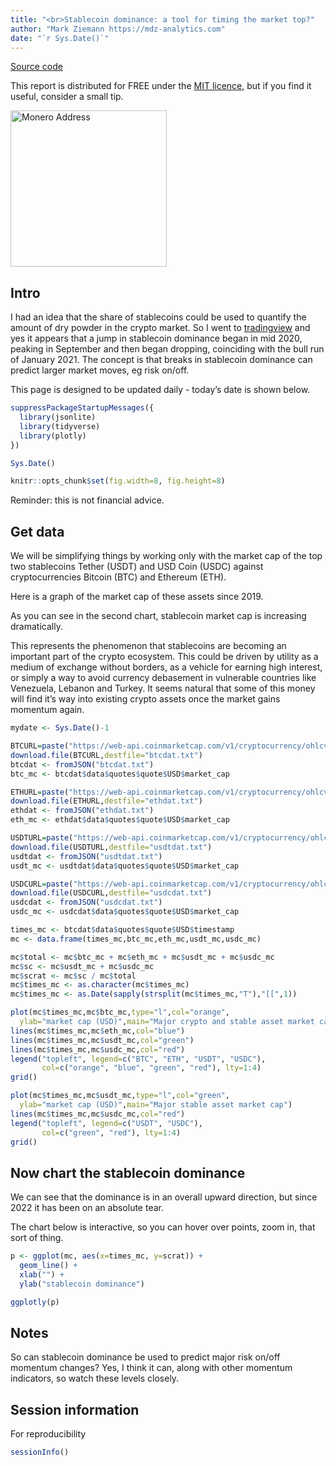 ```yaml
---
title: "<br>Stablecoin dominance: a tool for timing the market top?"
author: "Mark Ziemann https://mdz-analytics.com"
date: "`r Sys.Date()`"
---
```


[Source code](https://github.com/markziemann/cryptoblog/blob/main/stablecoincap.Rmd)

This report is distributed for FREE under the [MIT licence](https://github.com/markziemann/cryptoblog/blob/main/LICENSE),
but if you find it useful, consider a small tip.

<img src="images/donations.png" alt="Monero Address" height="250" width="250" border="0" />

## Intro

I had an idea that the share of stablecoins could be used to quantify the amount of dry powder in the
crypto market.
So I went to [tradingview](https://www.tradingview.com/symbols/CRYPTOCAP-USDT.D/)
and yes it appears that a jump in stablecoin dominance began in mid 2020, peaking in September and then
began dropping, coinciding with the bull run of January 2021.
The concept is that breaks in stablecoin dominance can predict larger market moves, eg risk on/off.

This page is designed to be updated daily - today's date is shown below.

```r

suppressPackageStartupMessages({
  library(jsonlite)
  library(tidyverse)
  library(plotly)
})

Sys.Date()

knitr::opts_chunk$set(fig.width=8, fig.height=8)

```

Reminder: this is not financial advice.

## Get data

We will be simplifying things by working only with the market cap of the top two stablecoins Tether (USDT) and USD Coin (USDC) against cryptocurrencies Bitcoin (BTC) and Ethereum (ETH).

Here is a graph of the market cap of these assets since 2019.

As you can see in the second chart, stablecoin market cap is increasing dramatically.

This represents the phenomenon that stablecoins are becoming an important part of the crypto ecosystem.
This could be driven by utility as a medium of exchange without borders, as a vehicle for earning high 
interest, or simply a way to avoid currency debasement in vulnerable countries 
like Venezuela, Lebanon and Turkey.
It seems natural that some of this money will find it's way into existing crypto assets once the market
gains momentum again.

```r

mydate <- Sys.Date()-1

BTCURL=paste("https://web-api.coinmarketcap.com/v1/cryptocurrency/ohlcv/historical?symbol=BTC&convert=USD&interval=daily&time_start=2019-01-01&time_end=",mydate,sep="")
download.file(BTCURL,destfile="btcdat.txt")
btcdat <- fromJSON("btcdat.txt")
btc_mc <- btcdat$data$quotes$quote$USD$market_cap

ETHURL=paste("https://web-api.coinmarketcap.com/v1/cryptocurrency/ohlcv/historical?symbol=ETH&convert=USD&interval=daily&time_start=2019-01-01&time_end=",mydate,sep="")
download.file(ETHURL,destfile="ethdat.txt")
ethdat <- fromJSON("ethdat.txt")
eth_mc <- ethdat$data$quotes$quote$USD$market_cap

USDTURL=paste("https://web-api.coinmarketcap.com/v1/cryptocurrency/ohlcv/historical?symbol=USDT&convert=USD&interval=daily&time_start=2019-01-01&time_end=",mydate,sep="")
download.file(USDTURL,destfile="usdtdat.txt")
usdtdat <- fromJSON("usdtdat.txt")
usdt_mc <- usdtdat$data$quotes$quote$USD$market_cap

USDCURL=paste("https://web-api.coinmarketcap.com/v1/cryptocurrency/ohlcv/historical?symbol=USDC&convert=USD&interval=daily&time_start=2019-01-01&time_end=",mydate,sep="")
download.file(USDCURL,destfile="usdcdat.txt")
usdcdat <- fromJSON("usdcdat.txt")
usdc_mc <- usdcdat$data$quotes$quote$USD$market_cap

times_mc <- btcdat$data$quotes$quote$USD$timestamp
mc <- data.frame(times_mc,btc_mc,eth_mc,usdt_mc,usdc_mc)

mc$total <- mc$btc_mc + mc$eth_mc + mc$usdt_mc + mc$usdc_mc
mc$sc <- mc$usdt_mc + mc$usdc_mc
mc$scrat <- mc$sc / mc$total
mc$times_mc <- as.character(mc$times_mc)
mc$times_mc <- as.Date(sapply(strsplit(mc$times_mc,"T"),"[[",1))

plot(mc$times_mc,mc$btc_mc,type="l",col="orange",
  ylab="market cap (USD)",main="Major crypto and stable asset market cap")
lines(mc$times_mc,mc$eth_mc,col="blue")
lines(mc$times_mc,mc$usdt_mc,col="green")
lines(mc$times_mc,mc$usdc_mc,col="red")
legend("topleft", legend=c("BTC", "ETH", "USDT", "USDC"),
       col=c("orange", "blue", "green", "red"), lty=1:4)
grid()

plot(mc$times_mc,mc$usdt_mc,type="l",col="green",
  ylab="market cap (USD)",main="Major stable asset market cap")
lines(mc$times_mc,mc$usdc_mc,col="red")
legend("topleft", legend=c("USDT", "USDC"),
       col=c("green", "red"), lty=1:4)
grid()

```

## Now chart the stablecoin dominance

We can see that the dominance is in an overall upward direction, but since 2022 it has been on an 
absolute tear.

The chart below is interactive, so you can hover over points, zoom in, that sort of thing.

```r

p <- ggplot(mc, aes(x=times_mc, y=scrat)) +
  geom_line() +
  xlab("") +
  ylab("stablecoin dominance")

ggplotly(p)

```

## Notes

So can stablecoin dominance be used to predict major risk on/off momentum changes? Yes, I think it can,
along with other momentum indicators, so watch these levels closely.

## Session information

For reproducibility

```r

sessionInfo()

```
